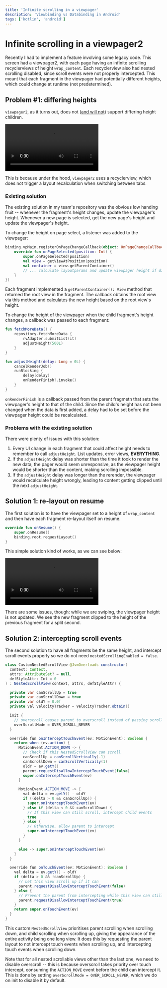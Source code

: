 ```yaml
---
title: 'Infinite scrolling in a viewpager'
description: 'Viewbinding vs Databinding in Android'
tags: ['kotlin', 'android']
---
```


# Infinite scrolling in a viewpager2

Recently I had to implement a feature involving some legacy code. This screen had a viewpager2,
with each page having an infinite scrolling recyclerviews of height `wrap_content`.
Each recyclerview also had nested scrolling disabled, since scroll events were not properly intercepted.
This meant that each fragment in the viewpager had potentially different heights, which could change at runtime (not predetermined).

## Problem #1: differing heights

`viewpager2`, as it turns out, does not ([and will not](https://issuetracker.google.com/issues/133135685)) support differing height children.

![viewpager2 broken](/markdown/tech/viewpagerDiffBroken.mp4)

This is because under the hood, `viewpager2` uses a recyclerview, which does not trigger a layout recalculation when switching between tabs.

### Existing solution

The existing solution in my team's repository was the obvious low handing fruit -- whenever the fragment's height changes, update the viewpager's height.
Whenever a new page is selected, get the new page's height and update the viewpager's height.

To change the height on page select, a listener was added to the viewpager:

```kotlin
binding.vpMain.registerOnPageChangeCallback(object: OnPageChangeCallback() {
    override fun onPageSelected(position: Int) {
        super.onPageSelected(position)
        val view = getViewAtPosition(position)
        val container = view.getParentContainer()
        // ... calculate layoutparams and update viewpager height if different
    }
})
```

Each fragment implemented a `getParentContainer(): View` method that returned the root view in the fragment. The callback obtains the root view via this
method and calculates the new height based on the root view's height.

To change the height of the viewpager when the child fragment's height changes, a callback was passed to each fragment:

```kotlin
fun fetchMoreData() {
    repository.fetchMoreData {
        rvAdapter.submitList(it)
        adjustHeight(500L)
    }
}

fun adjustHeight(delay: Long = 0L) {
    cancelRenderJob()
    runBlocking {
        delay(delay)
        onRenderFinish?.invoke()
    }
}
```

`onRenderFinish` is a callback passed from the parent fragmetn that sets the viewpager's height to that of the child. Since the child's height has not been changed
when the data is first added, a delay had to be set before the viewpager height could be recalculated.

### Problems with the existing solution

There were plenty of issues with this solution:

1. Every UI change in each fragment that could affect height needs to remember to call `adjustHeight`. List updates, error views, **EVERYTHING**.
2. If the `adjustHeight` delay was shorter than the time it took to render the new data, the pager would seem unresponsive, as the viewpager height would be shorter than the content, making scrolling impossible.
3. If the `adjustHeight` delay was longer than the rerender, the viewpager would recalculate height wrongly, leading to content getting clipped until the next `adjustHeight`.

## Solution 1: re-layout on resume

The first solution is to have the viewpager set to a height of `wrap_content` and then have each fragment re-layout itself on resume.

```kotlin
override fun onResume() {
    super.onResume()
    binding.root.requestLayout()
}
```

This simple solution kind of works, as we can see below:

![viewpager2 somewhat fixed](/markdown/tech/viewPagerDiffFix1.mp4)

There are some issues, though: while we are swiping, the viewpager height is not updated.
We see the new fragment clipped to the height of the previous fragment for a split second.

## Solution 2: intercepting scroll events

The second solution to have all fragments be the same height, and intercept scroll events properly so we do not need
`nestedScrollingEnabled = false`.

```java
class CustomNestedScrollView @JvmOverloads constructor(
  context: Context,
  attrs: AttributeSet? = null,
  defStyleAttr: Int = 0
) : NestedScrollView(context, attrs, defStyleAttr) {

  private var canScrollUp = true
  private var canScrollDown = true
  private var oldY = 0.0f
  private val velocityTracker = VelocityTracker.obtain()

  init {
    // overscroll causes parent to overscroll instead of passing scroll event to child
    overScrollMode = OVER_SCROLL_NEVER
  }

  override fun onInterceptTouchEvent(ev: MotionEvent): Boolean {
    return when (ev.action) {
      MotionEvent.ACTION_DOWN -> {
        // Check if this NestedScrollView can scroll
        canScrollUp = canScrollVertically(-1)
        canScrollDown = canScrollVertically(1)
        oldY = ev.getY()
        parent.requestDisallowInterceptTouchEvent(false)
        super.onInterceptTouchEvent(ev)
      }

      MotionEvent.ACTION_MOVE -> {
        val delta = ev.getY() - oldY
        if ((delta > 0 && canScrollUp)) {
          super.onInterceptTouchEvent(ev)
        } else if (delta < 0 && canScrollDown) {
          // If this view can still scroll, intercept child events
          true
        } else {
          // Otherwise, allow parent to intercept
          super.onInterceptTouchEvent(ev)
        }
      }

      else -> super.onInterceptTouchEvent(ev)
    }
  }

  override fun onTouchEvent(ev: MotionEvent): Boolean {
    val delta = ev.getY() - oldY
    if (delta > 0 && !canScrollUp) {
      // Let this view scroll up if it can
      parent.requestDisallowInterceptTouchEvent(false)
    } else {
      // Prevent the parent from intercepting while this view can still scroll
      parent.requestDisallowInterceptTouchEvent(true)
    }
    return super.onTouchEvent(ev)
  }
}
```

This custom `NestedScrollView` prioritises parent scrolling when scrolling down, and child scrolling when scrolling up, giving the appearance of the entire
activity being one long view. It does this by requesting the parent layout to not intercept touch events when scrolling up, and intercepting touch events when scrolling down.

Note that for all nested scrollable views other than the last one, we need to disable overscroll -- this is because overscroll takes priority over
touch intercept, consuming the `ACTION_MOVE` event before the child can intercept it. This is done by setting `overScrollMode = OVER_SCROLL_NEVER`, which we do on init to disable it by default.
